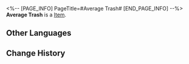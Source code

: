 <%-- [PAGE_INFO]
PageTitle=#Average Trash#
[END_PAGE_INFO] --%>
{{Item Infobox
|title       = Average Trash
|id          = 140388
|image       = Item Average Trash.png
|type        = 
|invCategory = Missions
|rarity      = 3
|effect      = 
|description = A trash bag filled with celestial jade tiles. Celestial jade tiles possess differing levels of rarity, and the sorting can be seen from the colors of the trash bags.
}}
{{Description|1=''"Enjoy responsibly, spend wisely."''}}
'''Average Trash''' is a [[Item]].

==Other Languages==
{{Other Languages
|en   = Average Trash
|zhs  = 中规中矩的垃圾
|zht  = 中規中矩的垃圾
|ja   = 杓子定規なゴミ
|ko   = 평범하기 그지없는 쓰레기
|es   = Basura promedio
|fr   = Poubelle moyenne
|ru   = Обыденный мусор
|th   = ขยะแบบกลางๆ
|vi   = Rác Đúng Quy Cách
|de   = Alltäglicher Müll
|id   = Sampah Normal
|pt   = Lixo Habitual
}}

==Change History==
{{Change History|2.0}}